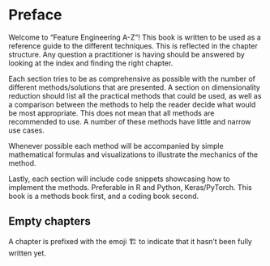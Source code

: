# Preface {.unnumbered}

Welcome to "Feature Engineering A-Z"! This book is written to be used as a reference guide to the different techniques. This is reflected in the chapter structure. Any question a practitioner is having should be answered by looking at the index and finding the right chapter.

Each section tries to be as comprehensive as possible with the number of different methods/solutions that are presented. A section on dimensionality reduction should list all the practical methods that could be used, as well as a comparison between the methods to help the reader decide what would be most appropriate. This does not mean that all methods are recommended to use. A number of these methods have little and narrow use cases.

Whenever possible each method will be accompanied by simple mathematical formulas and visualizations to illustrate the mechanics of the method.

Lastly, each section will include code snippets showcasing how to implement the methods. Preferable in R and Python, Keras/PyTorch. This book is a methods book first, and a coding book second.

::: {.callout-note}
# Empty chapters

A chapter is prefixed with the emoji 🏗️ to indicate that it hasn't been fully written yet.
:::
